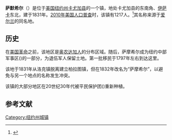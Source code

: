 {{expand english|time=2019-04-01}}

{{Infobox settlement
|official_name            = 萨默希尔
|settlement_type          = 镇
|nickname                 = 
|motto                    =

<!-- Images -->
|image_skyline            = Fillmorebirth.jpg
|imagesize                = 
|image_caption            =
|image_flag               = 
|image_seal               =

<!-- Maps -->
|pushpin_map              = New York
|pushpin_label            = 萨默希尔
|pushpin_label_position   = <!-- the position of the pushpin label: left, right, top, bottom, none -->
|pushpin_map_caption      =
|pushpin_mapsize          =
|image_map                = 
|mapsize                  = 
|map_caption              = 
|image_map1               = 
|mapsize1                 = 
|map_caption1             =

<!-- Location -->
|coordinates_region       = US-NY
|subdivision_type         = [[国家|国家]]
|subdivision_name         = [[美国|美国]]
|subdivision_type1        = [[美国行政区划|州]]
|subdivision_name1        = [[纽约州|纽约州]]
|subdivision_type2        = [[纽约州行政区划|县]]
|subdivision_name2        = [[卡尤加县_(纽约州)|卡尤加县]]
|government_footnotes     = 
|government_type          =
|established_title        = 
|established_date         =

<!-- Area -->
|unit_pref                = Imperial
|area_footnotes           = 
|area_magnitude           = 
|area_total_km2           = 67.3
|area_land_km2            = 67.0
|area_water_km2           = 0.3
|area_total_sq_mi         = 
|area_land_sq_mi          = 
|area_water_sq_mi         = 

<!-- Population -->
|population_as_of         = [[2010年美国人口普查|2010]]
|population_footnotes     = 
|population_total         = 1217
|population_density_km2   = 
|population_density_sq_mi = 47.1

<!-- General information -->
|timezone                 = [[美国东部时间|EST]]
|utc_offset               = -5
|timezone_DST             = EDT
|utc_offset_DST           = -4
|elevation_footnotes      = 
|elevation_m              = 506
|elevation_ft             = 1660
|latd = 42 |latm = 39 |lats = 21 |latNS = N
|longd = 76 |longm = 18 |longs = 27 |longEW = W

<!-- Area/postal codes & others -->
|postal_code_type         = 
|postal_code              = 
|area_code                = 
|website                  = {{URL|www.cayugacounty.us/summerhill}}
|footnotes                = 
}}
'''萨默希尔'''（{{lang-en|Summerhill}}）是位于[[美国|美国]][[纽约州|纽约州]][[卡尤加县_(纽约州)|卡尤加县]]的一个镇，地处卡尤加县的东南角、[[伊萨卡_(纽约州)|伊萨卡]]东北，建于1831年。[[2010年美国人口普查|2010年美国人口普查]]时，该镇有1217人。<ref name>{{cite web|url=http://factfinder2.census.gov|publisher=[[United_States_Census_Bureau|United States Census Bureau]]|title=American FactFinder|accessdate=2020-09-18|archive-date=2013-09-11|archive-url=https://web.archive.org/web/20130911234518/http://factfinder2.census.gov/|dead-url=no}}</ref>其名称来源于[[爱尔兰|爱尔兰]]的同名地。

== 历史 ==
在[[美国革命|美国革命]]之前，该地区是[[奥农达加人|奥农达加人]]的分布区域。随后，萨摩希尔成为纽约中部军事区({{lang-en|[[Central_New_York_Military_Tract|Central New York Military Tract]]}})的一部分，为退伍军人保留土地。第一批移民于1797年左右到达这里。

该地于1831年从洛克镇脱离建立柏拉图镇，但在1832年改名为“萨摩希尔”，以避免与另一个地点的名称发生冲突。

该镇的大部分地区在20世纪30年代被平民保护团({{lang-en|Civilian Conservation Corps}})重新种植。

== 参考文献 ==
{{reflist}}

[[Category:纽约州城镇|Category:纽约州城镇]]